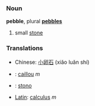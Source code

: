 ===Noun===
'''pebble''', plural '''[[pebbles]]'''

# small [[stone]]

===Translations===
*Chinese: [[小卵石]] (xiǎo luǎn shí)
* {{fr}} : [[caillou]] ''m''
* {{io}} : [[stono]]
*[[Latin]]: [[calculus]] ''m''
